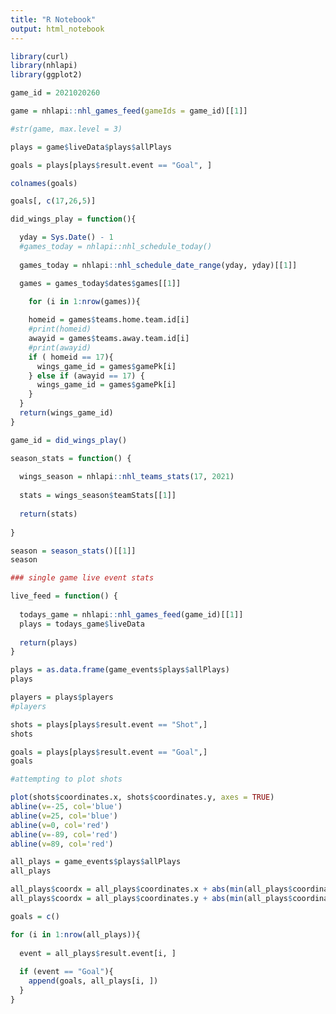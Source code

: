 ```yaml
---
title: "R Notebook"
output: html_notebook
---
```

```r
library(curl)
library(nhlapi)
library(ggplot2)
```

```r
game_id = 2021020260
```

```r
game = nhlapi::nhl_games_feed(gameIds = game_id)[[1]]

#str(game, max.level = 3)

```

```r
plays = game$liveData$plays$allPlays

goals = plays[plays$result.event == "Goal", ]

colnames(goals)

goals[, c(17,26,5)]
```

```r
did_wings_play = function(){

  yday = Sys.Date() - 1
  #games_today = nhlapi::nhl_schedule_today()
  
  games_today = nhlapi::nhl_schedule_date_range(yday, yday)[[1]]

  games = games_today$dates$games[[1]]

    for (i in 1:nrow(games)){
  
    homeid = games$teams.home.team.id[i]
    #print(homeid)
    awayid = games$teams.away.team.id[i]
    #print(awayid)
    if ( homeid == 17){
      wings_game_id = games$gamePk[i]
    } else if (awayid == 17) {
      wings_game_id = games$gamePk[i]
    }
  }
  return(wings_game_id)
}

game_id = did_wings_play()
```

```r
season_stats = function() {
  
  wings_season = nhlapi::nhl_teams_stats(17, 2021)
  
  stats = wings_season$teamStats[[1]]
  
  return(stats)
  
}

season = season_stats()[[1]]
season
```
```r
### single game live event stats

live_feed = function() {
  
  todays_game = nhlapi::nhl_games_feed(game_id)[[1]]
  plays = todays_game$liveData
  
  return(plays)
}

```

```r

plays = as.data.frame(game_events$plays$allPlays)
plays

players = plays$players
#players

shots = plays[plays$result.event == "Shot",]
shots

goals = plays[plays$result.event == "Goal",]
goals
```

```r
#attempting to plot shots

plot(shots$coordinates.x, shots$coordinates.y, axes = TRUE)
abline(v=-25, col='blue')
abline(v=25, col='blue')
abline(v=0, col='red')
abline(v=-89, col='red')
abline(v=89, col='red')
```


```r
all_plays = game_events$plays$allPlays
all_plays
```
```r
all_plays$coordx = all_plays$coordinates.x + abs(min(all_plays$coordinates.x))
all_plays$coordx = all_plays$coordinates.y + abs(min(all_plays$coordinates.y))

goals = c()

for (i in 1:nrow(all_plays)){
  
  event = all_plays$result.event[i, ]
  
  if (event == "Goal"){
    append(goals, all_plays[i, ])
  }
}
```


















